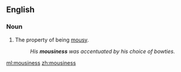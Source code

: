 ==English==

===Noun===
{{en-noun|-}}

# The property of being [[mousy]].
#: ''His '''mousiness''' was accentuated by his choice of bowties.''

[[ml:mousiness]]
[[zh:mousiness]]